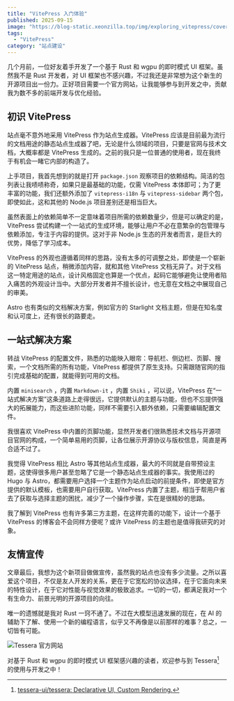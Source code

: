 ```yaml
---
title: "VitePress 入门体验"
published: 2025-09-15
image: "https://blog-static.xeonzilla.top/img/exploring_vitepress/cover.avif"
tags: 
  - "VitePress"
category: "站点建设"
---
```


几个月前，一位好友着手开发了一个基于 Rust 和 wgpu 的即时模式 UI 框架。虽然我不是 Rust 开发者，对 UI 框架也不感兴趣，不过我还是非常想为这个新生的开源项目出一份力。正好项目需要一个官方网站，让我能够参与到开发之中，贡献我为数不多的前端开发与优化经验。

## 初识 VitePress

站点毫不意外地采用 VitePress 作为站点生成器。VitePress 应该是目前最为流行的文档用途的静态站点生成器了吧，无论是什么领域的项目，只要是官网与技术文档，大概率都是 VitePress 生成的。之前的我只是一位普通的使用者，现在我终于有机会一睹它内部的构造了。

上手项目，我首先想到的就是打开 `package.json` 观察项目的依赖结构。简洁的包列表让我啧啧称奇，如果只是最基础的功能，仅需 VitePress 本体即可；为了更丰富的功能，我们还额外添加了 `vitepress-i18n` 与 `vitepress-sidebar` 两个包，即使如此，这和其他的 Node.js 项目差别还是相当巨大。

虽然表面上的依赖简单不一定意味着项目所需的依赖数量少，但是可以确定的是，VitePress 尝试构建一个一站式的生成环境，能够让用户不必在意繁杂的包管理与依赖添加，专注于内容的提供。这对于非 Node.js 生态的开发者而言，是巨大的优势，降低了学习成本。

VitePress 的外观也遵循着同样的思路，没有太多的可调整之处，即使是一个崭新的 VitePress 站点，稍微添加内容，就和其他 VitePress 文档无异了。对于文档这一特定用途的站点，设计风格固定也算是一个优点，起码它能够避免让使用者陷入痛苦的外观设计当中。大部分开发者并不擅长设计，也无意在文档之中展现自己的审美。

Astro 也有类似的文档解决方案，例如官方的 Starlight 文档主题，但是在知名度和认可度上，还有很长的路要走。

## 一站式解决方案

转战 VitePress 的配置文件，熟悉的功能映入眼帘：导航栏、侧边栏、页脚、搜索，一个文档所需的所有功能，VitePress 都提供了原生支持。只需跟随官网的指引完成基础的配置，就能得到可用的文档。

内置 `minisearch` ，内置 `Markdown-it` ，内置 `Shiki` ，可以说，VitePress 在“一站式解决方案”这条道路上走得很远，它提供默认的主题与功能，但也不忘提供强大的拓展能力，而这些进阶功能，同样不需要引入额外依赖，只需要编辑配置文件。

我很喜欢 VitePress 中内置的页脚功能，显然开发者们很熟悉技术文档与开源项目官网的构成，一个简单易用的页脚，让各位展示开源协议与版权信息，简直是再合适不过了。

我觉得 VitePress 相比 Astro 等其他站点生成器，最大的不同就是自带预设主题，这使得很多用户甚至忽略了它是一个静态站点生成器的事实。我使用过的 Hugo 与 Astro，都需要用户选择一个主题作为站点启动的前提条件，即使是官方提供的默认模板，也需要用户自行获取。VitePress 内置了主题，相当于帮用户省去了获取与选择主题的困扰，减少了一个操作步骤，实在是很精妙的思路。

我了解到 VitePress 也有许多第三方主题，在这样完善的功能下，设计一个基于 VitePress 的博客会不会同样方便呢？或许 VitePress 的主题也是值得我研究的对象。

## 友情宣传

文章最后，我想为这个新项目做做宣传，虽然我的站点也没有多少流量。之所以喜爱这个项目，不仅是友人开发的关系，更在于它宽松的协议选择，在于它面向未来的特性设计，在于它对性能与视觉效果的极致追求。一切的一切，都满足我对一个有生命力、前景光明的开源项目的向往。

唯一的遗憾就是我对 Rust 一窍不通了。不过在大模型迅速发展的现在，在 AI 的辅助下了解、使用一个新的编程语言，似乎又不再像是以前那样的难事？总之，一切皆有可能。

![Tessera 官方网站](https://blog-static.xeonzilla.top/img/exploring_vitepress/01.avif "Tessera 官方网站")

对基于 Rust 和 wgpu 的即时模式 UI 框架感兴趣的读者，欢迎参与到 Tessera[^1] 的使用与开发之中！

[^1]:[tessera-ui/tessera: Declarative UI, Custom Rendering.](https://github.com/tessera-ui/tessera)
